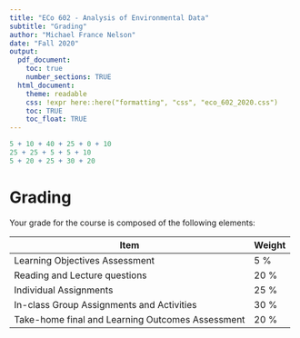 ```yaml
---
title: "ECo 602 - Analysis of Environmental Data"
subtitle: "Grading"
author: "Michael France Nelson"
date: "Fall 2020"
output:
  pdf_document:
    toc: true
    number_sections: TRUE
  html_document:
    theme: readable
    css: !expr here::here("formatting", "css", "eco_602_2020.css")
    toc: TRUE
    toc_float: TRUE
---
```







```r
5 + 10 + 40 + 25 + 0 + 10
25 + 25 + 5 + 5 + 10
5 + 20 + 25 + 30 + 20
```

# Grading

Your grade for the course is composed of the following elements:

| Item | Weight |
|------|--------|
| Learning Objectives Assessment                   |  5 % |
| Reading and Lecture questions                    | 20 % |
| Individual Assignments                           | 25 % |
| In-class Group Assignments and Activities      | 30 % |
| Take-home final and Learning Outcomes Assessment | 20 % |

<!-- | Contributions to Zoom Sessions                   | 10 % | -->


<!-- ## Grade Category Details {.tabset} -->

<!-- ### Learning Objectives Assessment -->

<!-- ### Reading and Lecture questions -->

<!-- ### Individual Assignments -->

<!-- ### Small Group Assignments                           -->

<!-- ### Participation in Live Sessions                    -->

<!-- ### Take-home final and Learning Outcomes Assessment -->
